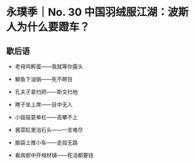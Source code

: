 # 永璞季｜No. 30 中国羽绒服江湖：波斯人为什么要蹬车？

## 歇后语

- 老母鸡孵蛋——我就等你露头

- 鲫鱼下油锅——死不瞑目

- 孔夫子拿扫把——斯文扫地

- 瞎子坐上席——目中无人

- 小娃娃耍单杠——高攀不上

- 酱菜缸里泡石头——一言难尽

- 脑袋上推小车——走投无路

- 看病郎中开棺材铺——死活都要钱
